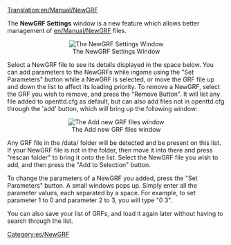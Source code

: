 [[Translation:en/Manual/NewGRF]]
{{es/Traducción|en/Manual/NewGRF|0}}

The '''NewGRF Settings''' window is a new feature which allows better management of [[en/Manual/NewGRF]] files. 
<center>[[File:en/Newgrfsettings.png|The NewGRF Settings Window]]</center>
Select a NewGRF file to see its details displayed in the space below. You can add parameters to the NewGRFs while ingame using the "Set Parameters" button while a NewGRF is selected, or move the GRF file up and down the list to affect its loading priority. To remove a NewGRF, select the GRF you wish to remove, and press the "Remove Button". It will list any file added to openttd.cfg as default, but can also add files not in openttd.cfg through the 'add' button, which will bring up the following window:
<center>[[File:en/Addnewgrffiles.png|The Add new GRF files window]]</center>
Any GRF file in the /data/ folder will be detected and be present on this list. If your NewGRF file is not in the folder, then move it into there and press "rescan folder" to bring it onto the list. Select the NewGRF file you wish to add, and then press the "Add to Selection" button. 

To change the parameters of a NewGRF you added, press the "Set Parameters" button. A small windows pops up. Simply enter all the parameter values, each separated by a space.
For example, to set parameter 1 to 0 and parameter 2 to 3, you will type "0 3".

You can also save your list of GRFs, and load it again later without having to search through the list. 



[[Category:es/NewGRF]]
